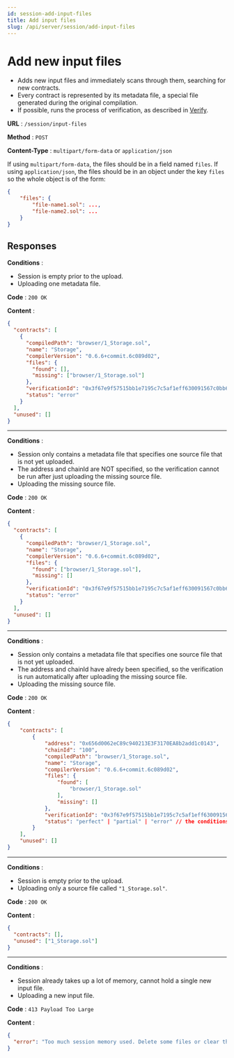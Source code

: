 ```yaml
---
id: session-add-input-files
title: Add input files
slug: /api/server/session/add-input-files
---
```



# Add new input files

- Adds new input files and immediately scans through them, searching for new contracts.
- Every contract is represented by its metadata file, a special file generated during the original compilation.
- If possible, runs the process of verification, as described in [Verify](/docs/api/server/session/verify-validated).

<V2Note />

**URL** : `/session/input-files`

**Method** : `POST`

**Content-Type** : `multipart/form-data` or `application/json`

If using `multipart/form-data`, the files should be in a field named `files`.
If using `application/json`, the files should be in an object under the key `files` so the whole object is of the form:

```json
{
    "files": {
        "file-name1.sol": ...,
        "file-name2.sol": ...
    }
}
```

## Responses

**Conditions** :

- Session is empty prior to the upload.
- Uploading one metadata file.

**Code** : `200 OK`

**Content** :

```json
{
  "contracts": [
    {
      "compiledPath": "browser/1_Storage.sol",
      "name": "Storage",
      "compilerVersion": "0.6.6+commit.6c089d02",
      "files": {
        "found": [],
        "missing": ["browser/1_Storage.sol"]
      },
      "verificationId": "0x3f67e9f57515bb1e7195c7c5af1eff630091567c0bb65ba3dece57a56da766fe",
      "status": "error"
    }
  ],
  "unused": []
}
```

---
**Conditions** :

- Session only contains a metadata file that specifies one source file that is not yet uploaded.
- The address and chainId are NOT specified, so the verification cannot be run after just uploading the missing source file.
- Uploading the missing source file.

**Code** : `200 OK`

**Content** :

```json
{
  "contracts": [
    {
      "compiledPath": "browser/1_Storage.sol",
      "name": "Storage",
      "compilerVersion": "0.6.6+commit.6c089d02",
      "files": {
        "found": ["browser/1_Storage.sol"],
        "missing": []
      },
      "verificationId": "0x3f67e9f57515bb1e7195c7c5af1eff630091567c0bb65ba3dece57a56da766fe",
      "status": "error"
    }
  ],
  "unused": []
}
```

---
**Conditions** :

- Session only contains a metadata file that specifies one source file that is not yet uploaded.
- The address and chainId have alredy been specified, so the verification is run automatically after uploading the missing source file.
- Uploading the missing source file.

**Code** : `200 OK`

**Content** :

```json
{
    "contracts": [
        {
            "address": "0x656d0062eC89c940213E3F3170EA8b2add1c0143",
            "chainId": "100",
            "compiledPath": "browser/1_Storage.sol",
            "name": "Storage",
            "compilerVersion": "0.6.6+commit.6c089d02",
            "files": {
                "found": [
                    "browser/1_Storage.sol"
                ],
                "missing": []
            },
            "verificationId": "0x3f67e9f57515bb1e7195c7c5af1eff630091567c0bb65ba3dece57a56da766fe",
            "status": "perfect" | "partial" | "error" // the conditions for each outcome are described in the `status` section of exchange-object.md
        }
    ],
    "unused": []
}
```

---
**Conditions** :

- Session is empty prior to the upload.
- Uploading only a source file called `"1_Storage.sol"`.

**Code** : `200 OK`

**Content** :

```json
{
  "contracts": [],
  "unused": ["1_Storage.sol"]
}
```

---
**Conditions** :

- Session already takes up a lot of memory, cannot hold a single new input file.
- Uploading a new input file.

**Code** : `413 Payload Too Large`

**Content** :

```json
{
  "error": "Too much session memory used. Delete some files or clear the session."
}
```
